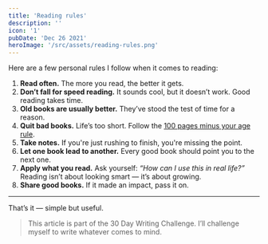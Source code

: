 ```yaml
---
title: 'Reading rules'
description: ''
icon: '1'
pubDate: 'Dec 26 2021'
heroImage: '/src/assets/reading-rules.png'
---
```


Here are a few personal rules I follow when it comes to reading:

1. **Read often.** The more you read, the better it gets.
2. **Don’t fall for speed reading.** It sounds cool, but it doesn’t work. Good reading takes time.
3. **Old books are usually better.** They’ve stood the test of time for a reason.
4. **Quit bad books.** Life’s too short. Follow the [100 pages minus your age rule](https://medium.com/@stevenrushing/big-fan-of-the-rule-of-thumb-100-pages-minus-your-age-b56cec263f1c).
5. **Take notes.** If you're just rushing to finish, you're missing the point.
6. **Let one book lead to another.** Every good book should point you to the next one.
7. **Apply what you read.** Ask yourself: *“How can I use this in real life?”* Reading isn’t about looking smart — it’s about growing.
8. **Share good books.** If it made an impact, pass it on.

---

That’s it — simple but useful.

> This article is part of the 30 Day Writing Challenge. I’ll challenge myself to write whatever comes to mind.
